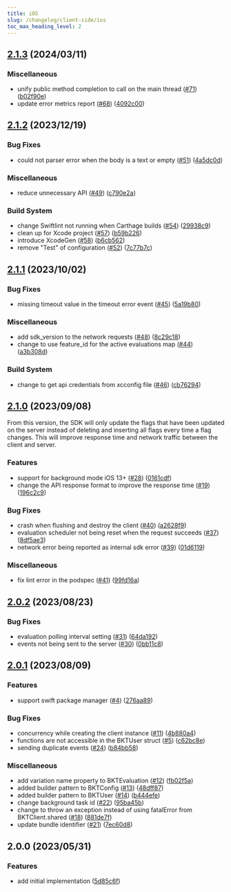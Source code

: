 ```yaml
---
title: iOS
slug: /changelog/client-side/ios
toc_max_heading_level: 2
---
```


<style>
  {`
    h2:not(:first-of-type) {
      border-top: 2px solid #ddd7e9;
      padding-top: 40px;
    }
  `}
</style>


## [2.1.3](https://github.com/bucketeer-io/ios-client-sdk/compare/v2.1.2...v2.1.3) (2024/03/11)


### Miscellaneous

* unify public method completion to call on the main thread ([#71](https://github.com/bucketeer-io/ios-client-sdk/issues/71)) ([b02f90e](https://github.com/bucketeer-io/ios-client-sdk/commit/b02f90e1051693e1a5bdde930046685a0bd65373))
* update error metrics report ([#68](https://github.com/bucketeer-io/ios-client-sdk/issues/68)) ([4092c00](https://github.com/bucketeer-io/ios-client-sdk/commit/4092c007202d71e4f646fe6a0384946db1a7e9d5))

## [2.1.2](https://github.com/bucketeer-io/ios-client-sdk/compare/v2.1.1...v2.1.2) (2023/12/19)


### Bug Fixes

* could not parser error when the body is a text or empty ([#51](https://github.com/bucketeer-io/ios-client-sdk/issues/51)) ([4a5dc0d](https://github.com/bucketeer-io/ios-client-sdk/commit/4a5dc0d14fc231aba74ee21442841da46028a42e))


### Miscellaneous

* reduce unnecessary API ([#49](https://github.com/bucketeer-io/ios-client-sdk/issues/49)) ([c790e2a](https://github.com/bucketeer-io/ios-client-sdk/commit/c790e2a3b353d289fd0b2437c91b8761965daf3b))


### Build System

* change Swiftlint not running when Carthage builds ([#54](https://github.com/bucketeer-io/ios-client-sdk/issues/54)) ([29938c9](https://github.com/bucketeer-io/ios-client-sdk/commit/29938c949bf9daebb46731cf5ed430661b828a14))
* clean up for Xcode project ([#57](https://github.com/bucketeer-io/ios-client-sdk/issues/57)) ([b59b226](https://github.com/bucketeer-io/ios-client-sdk/commit/b59b226d9725d5ea955637a4bc6c5fb1ad504c76))
* introduce XcodeGen ([#58](https://github.com/bucketeer-io/ios-client-sdk/issues/58)) ([b6cb562](https://github.com/bucketeer-io/ios-client-sdk/commit/b6cb5629814094a0d1a2394df6e235af860bdb17))
* remove "Test" of configuration ([#52](https://github.com/bucketeer-io/ios-client-sdk/issues/52)) ([7c77b7c](https://github.com/bucketeer-io/ios-client-sdk/commit/7c77b7c91e12a8d82b5b7e9b50559b08376d450b))

## [2.1.1](https://github.com/bucketeer-io/ios-client-sdk/compare/v2.1.0...v2.1.1) (2023/10/02)


### Bug Fixes

* missing timeout value in the timeout error event ([#45](https://github.com/bucketeer-io/ios-client-sdk/issues/45)) ([5a19b80](https://github.com/bucketeer-io/ios-client-sdk/commit/5a19b802e56ff0653266c17c54ce5a91dd1c2bd7))


### Miscellaneous

* add sdk_version to the network requests ([#48](https://github.com/bucketeer-io/ios-client-sdk/issues/48)) ([8c29c18](https://github.com/bucketeer-io/ios-client-sdk/commit/8c29c183d416251e82a4bb59b3430617b9cfc1a3))
* change to use feature_id for the active evaluations map ([#44](https://github.com/bucketeer-io/ios-client-sdk/issues/44)) ([a3b308d](https://github.com/bucketeer-io/ios-client-sdk/commit/a3b308d032be592f9fab35e29ccc0045c2a7594f))


### Build System

* change to get api credentials from xcconfig file ([#46](https://github.com/bucketeer-io/ios-client-sdk/issues/46)) ([cb76294](https://github.com/bucketeer-io/ios-client-sdk/commit/cb7629479f4afc3a7d78fef36b55e016c609914e))

## [2.1.0](https://github.com/bucketeer-io/ios-client-sdk/compare/v2.0.2...v2.1.0) (2023/09/08)

From this version, the SDK will only update the flags that have been updated on the server instead of deleting and inserting all flags every time a flag changes. This will improve response time and network traffic between the client and server.

### Features

* support for background mode iOS 13+ ([#28](https://github.com/bucketeer-io/ios-client-sdk/issues/28)) ([0161cdf](https://github.com/bucketeer-io/ios-client-sdk/commit/0161cdf905c2db405743db7e572582f9429eb611))
* change the API response format to improve the response time ([#19](https://github.com/bucketeer-io/ios-client-sdk/issues/19)) ([196c2c9](https://github.com/bucketeer-io/ios-client-sdk/commit/196c2c98501f5bb54548d7b9a71bf0fdf5c5fd38))

### Bug Fixes

* crash when flushing and destroy the client ([#40](https://github.com/bucketeer-io/ios-client-sdk/issues/40)) ([a2628f9](https://github.com/bucketeer-io/ios-client-sdk/commit/a2628f97948b806f914faf1b77dc664cbc197e78))
* evaluation scheduler not being reset when the request succeeds ([#37](https://github.com/bucketeer-io/ios-client-sdk/issues/37)) ([8df5ae3](https://github.com/bucketeer-io/ios-client-sdk/commit/8df5ae3955d31f74371351a055ecc66f318089e3))
* network error being reported as internal sdk error ([#39](https://github.com/bucketeer-io/ios-client-sdk/issues/39)) ([01d6119](https://github.com/bucketeer-io/ios-client-sdk/commit/01d6119e02869adabe261d2e072ad5db0767899b))

### Miscellaneous

* fix lint error in the podspec ([#41](https://github.com/bucketeer-io/ios-client-sdk/issues/41)) ([99fd16a](https://github.com/bucketeer-io/ios-client-sdk/commit/99fd16a9d7cbafaa6a8817f160af0444aa3cd37d))

## [2.0.2](https://github.com/bucketeer-io/ios-client-sdk/compare/v2.0.1...v2.0.2) (2023/08/23)


### Bug Fixes

* evaluation polling interval setting ([#31](https://github.com/bucketeer-io/ios-client-sdk/issues/31)) ([64da192](https://github.com/bucketeer-io/ios-client-sdk/commit/64da19220ed2e3a2520a9644cc14320e39c8eb76))
* events not being sent to the server ([#30](https://github.com/bucketeer-io/ios-client-sdk/issues/30)) ([0bb11c8](https://github.com/bucketeer-io/ios-client-sdk/commit/0bb11c8f3749c286f359a5cd4562ae50c06edeed))

## [2.0.1](https://github.com/bucketeer-io/ios-client-sdk/compare/v2.0.0...v2.0.1) (2023/08/09)


### Features

* support swift package manager ([#4](https://github.com/bucketeer-io/ios-client-sdk/issues/4)) ([276aa89](https://github.com/bucketeer-io/ios-client-sdk/commit/276aa89251fc85acdf98fcc6773dd34309d072e0))


### Bug Fixes

* concurrency while creating the client instance ([#11](https://github.com/bucketeer-io/ios-client-sdk/issues/11)) ([4b880a4](https://github.com/bucketeer-io/ios-client-sdk/commit/4b880a4c68ae3ed04b1d5e15d6f00517f9bc8ed4))
* functions are not accessible in the BKTUser struct ([#5](https://github.com/bucketeer-io/ios-client-sdk/issues/5)) ([c62bc8e](https://github.com/bucketeer-io/ios-client-sdk/commit/c62bc8ec0d76d175b182023ac9a390f1cb891074))
* sending duplicate events ([#24](https://github.com/bucketeer-io/ios-client-sdk/issues/24)) ([b84bb58](https://github.com/bucketeer-io/ios-client-sdk/commit/b84bb5840af722d02963c4b009f866961cff5461))


### Miscellaneous

* add variation name property to BKTEvaluation ([#12](https://github.com/bucketeer-io/ios-client-sdk/issues/12)) ([fb02f5a](https://github.com/bucketeer-io/ios-client-sdk/commit/fb02f5a6311a78ef31e2760438c0fa574eb8a155))
* added builder pattern to BKTConfig ([#13](https://github.com/bucketeer-io/ios-client-sdk/issues/13)) ([48dff87](https://github.com/bucketeer-io/ios-client-sdk/commit/48dff87dbe27791fde7dd47293741f4b64adebe2))
* added builder pattern to BKTUser ([#14](https://github.com/bucketeer-io/ios-client-sdk/issues/14)) ([b444efe](https://github.com/bucketeer-io/ios-client-sdk/commit/b444efee76559ee204c9deb0c76acae9ff190312))
* change background task id ([#22](https://github.com/bucketeer-io/ios-client-sdk/issues/22)) ([95ba45b](https://github.com/bucketeer-io/ios-client-sdk/commit/95ba45bb9dfbba44f6cc84b12e09a1c8a78627a1))
* change to throw an exception instead of using fatalError from BKTClient.shared ([#18](https://github.com/bucketeer-io/ios-client-sdk/issues/18)) ([881de7f](https://github.com/bucketeer-io/ios-client-sdk/commit/881de7fbd575fb1c01946ccbb62c13a179deea18))
* update bundle identifier ([#21](https://github.com/bucketeer-io/ios-client-sdk/issues/21)) ([7ec60d8](https://github.com/bucketeer-io/ios-client-sdk/commit/7ec60d82e9213e5f7fc4a21ef896f411ee8c406c))

## 2.0.0 (2023/05/31)


### Features

* add initial implementation ([5d85c6f](https://github.com/bucketeer-io/ios-client-sdk/commit/5d85c6fab1ddb47b32a689a4d6abf3ff79b7a779))
